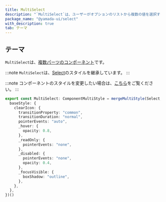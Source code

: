 ```yaml
---
title: MultiSelect
description: "`MultiSelect`は、ユーザーがオプションのリストから複数の値を選択するために使用されるコンポーネントです。"
package_name: "@yamada-ui/select"
with_description: true
tab: テーマ
---
```


## テーマ

`MultiSelect`は、[複数パーツのコンポーネント](/styled-system/theming/component-styles#複数パーツのコンポーネント)です。

:::note
`MultiSelect`は、[Select](/components/forms/select)のスタイルを継承しています。
:::

:::note
コンポーネントのスタイルを変更したい場合は、[こちら](/styled-system/theming/customize-theme#コンポーネントのスタイルを変更する)をご覧ください。
:::

```ts
export const MultiSelect: ComponentMultiStyle = mergeMultiStyle(Select, {
  baseStyle: {
    clearIcon: {
      transitionProperty: "common",
      transitionDuration: "normal",
      pointerEvents: "auto",
      _hover: {
        opacity: 0.8,
      },
      _readOnly: {
        pointerEvents: "none",
      },
      _disabled: {
        pointerEvents: "none",
        opacity: 0.4,
      },
      _focusVisible: {
        boxShadow: "outline",
      },
    },
  },
})()
```
